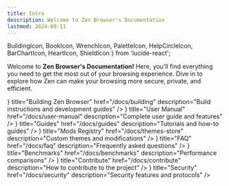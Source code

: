 ```yaml
---
title: Intro
description: Welcome to Zen Browser's Documentation
lastmod: 2024-09-11
---
```


  BuildingIcon,
  BookIcon,
  WrenchIcon,
  PaletteIcon,
  HelpCircleIcon,
  BarChartIcon,
  HeartIcon,
  ShieldIcon
} from 'lucide-react';

Welcome to **Zen Browser's Documentation!** Here, you'll find everything you need to get the most out of your browsing experience. Dive in to explore how Zen can make your browsing more secure, private, and efficient.

<Cards cols={2}>
  <Card 
    icon={<BuildingIcon />} 
    title="Building Zen Browser" 
    href="/docs/building" 
    description="Build instructions and development guides" 
  />
  <Card 
    icon={<BookIcon />} 
    title="User Manual" 
    href="/docs/user-manual" 
    description="Complete user guide and features" 
  />
  <Card 
    icon={<WrenchIcon />} 
    title="Guides" 
    href="/docs/guides" 
    description="Tutorials and how-to guides" 
  />
  <Card 
    icon={<PaletteIcon />} 
    title="Mods Registry" 
    href="/docs/themes-store" 
    description="Custom themes and modifications" 
  />
  <Card 
    icon={<HelpCircleIcon />} 
    title="FAQ" 
    href="/docs/faq" 
    description="Frequently asked questions" 
  />
  <Card 
    icon={<BarChartIcon />} 
    title="Benchmarks" 
    href="/docs/benchmarks" 
    description="Performance comparisons" 
  />
  <Card 
    icon={<HeartIcon />} 
    title="Contribute" 
    href="/docs/contribute" 
    description="How to contribute to the project" 
  />
  <Card 
    icon={<ShieldIcon />} 
    title="Security" 
    href="/docs/security" 
    description="Security features and protocols" 
  />
</Cards>
